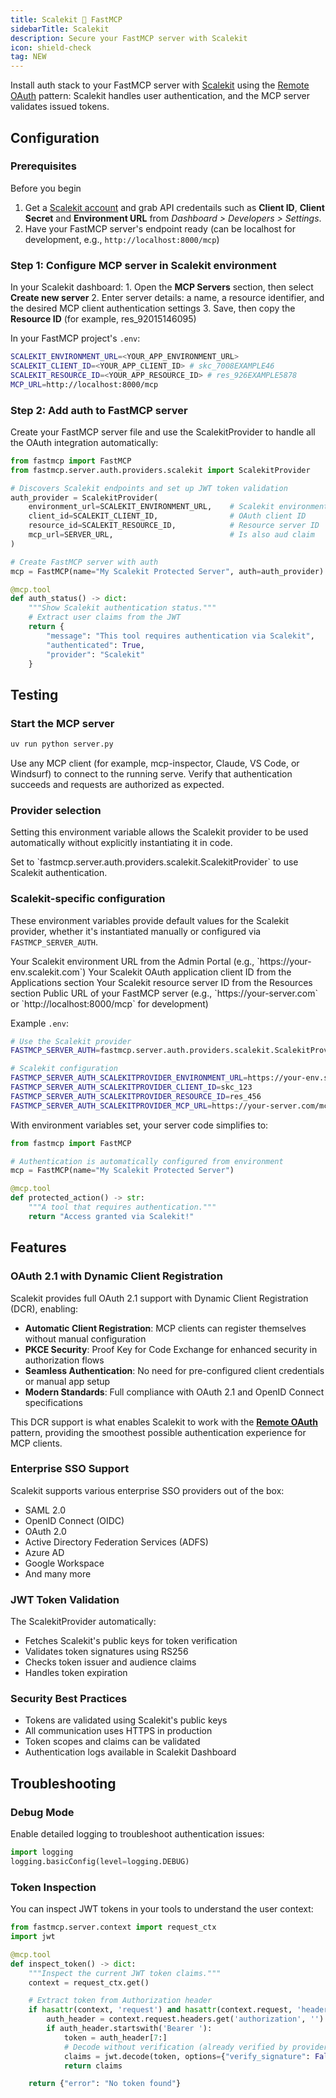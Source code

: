 ```yaml
---
title: Scalekit 🤝 FastMCP
sidebarTitle: Scalekit
description: Secure your FastMCP server with Scalekit
icon: shield-check
tag: NEW
---
```



<VersionBadge version="2.12.5" />


Install auth stack to your FastMCP server with [Scalekit](https://scalekit.com) using the [Remote OAuth](/servers/auth/remote-oauth) pattern: Scalekit handles user authentication, and the MCP server validates issued tokens.

## Configuration

### Prerequisites

Before you begin

1. Get a [Scalekit account](https://app.scalekit.com/) and grab API credentails such as **Client ID**, **Client Secret** and **Environment URL** from _Dashboard > Developers > Settings_.
2. Have your FastMCP server's endpoint ready (can be localhost for development, e.g., `http://localhost:8000/mcp`)

### Step 1: Configure MCP server in Scalekit environment

<Steps>
<Step title="Register MCP server and set environment">

In your Scalekit dashboard:
    1. Open the **MCP Servers** section, then select **Create new server**
    2. Enter server details: a name, a resource identifier, and the desired MCP client authentication settings
    3. Save, then copy the **Resource ID** (for example, res_92015146095)

In your FastMCP project's `.env`:

```sh
SCALEKIT_ENVIRONMENT_URL=<YOUR_APP_ENVIRONMENT_URL>
SCALEKIT_CLIENT_ID=<YOUR_APP_CLIENT_ID> # skc_7008EXAMPLE46
SCALEKIT_RESOURCE_ID=<YOUR_APP_RESOURCE_ID> # res_926EXAMPLE5878
MCP_URL=http://localhost:8000/mcp
```

</Step>
</Steps>

### Step 2: Add auth to FastMCP server

Create your FastMCP server file and use the ScalekitProvider to handle all the OAuth integration automatically:

```python server.py
from fastmcp import FastMCP
from fastmcp.server.auth.providers.scalekit import ScalekitProvider

# Discovers Scalekit endpoints and set up JWT token validation
auth_provider = ScalekitProvider(
    environment_url=SCALEKIT_ENVIRONMENT_URL,    # Scalekit environment URL
    client_id=SCALEKIT_CLIENT_ID,                # OAuth client ID
    resource_id=SCALEKIT_RESOURCE_ID,            # Resource server ID
    mcp_url=SERVER_URL,                          # Is also aud claim
)

# Create FastMCP server with auth
mcp = FastMCP(name="My Scalekit Protected Server", auth=auth_provider)

@mcp.tool
def auth_status() -> dict:
    """Show Scalekit authentication status."""
    # Extract user claims from the JWT
    return {
        "message": "This tool requires authentication via Scalekit",
        "authenticated": True,
        "provider": "Scalekit"
    }

```

## Testing

### Start the MCP server

```sh
uv run python server.py
```

Use any MCP client (for example, mcp-inspector, Claude, VS Code, or Windsurf) to connect to the running serve. Verify that authentication succeeds and requests are authorized as expected.

### Provider selection

Setting this environment variable allows the Scalekit provider to be used automatically without explicitly instantiating it in code.

<Card>
<ParamField path="FASTMCP_SERVER_AUTH" default="Not set">
Set to `fastmcp.server.auth.providers.scalekit.ScalekitProvider` to use Scalekit authentication.
</ParamField>
</Card>

### Scalekit-specific configuration

These environment variables provide default values for the Scalekit provider, whether it's instantiated manually or configured via `FASTMCP_SERVER_AUTH`.

<Card>
<ParamField path="FASTMCP_SERVER_AUTH_SCALEKITPROVIDER_ENVIRONMENT_URL" required>
Your Scalekit environment URL from the Admin Portal (e.g., `https://your-env.scalekit.com`)
</ParamField>

<ParamField path="FASTMCP_SERVER_AUTH_SCALEKITPROVIDER_CLIENT_ID" required>
Your Scalekit OAuth application client ID from the Applications section
</ParamField>

<ParamField path="FASTMCP_SERVER_AUTH_SCALEKITPROVIDER_RESOURCE_ID" required>
Your Scalekit resource server ID from the Resources section
</ParamField>

<ParamField path="FASTMCP_SERVER_AUTH_SCALEKITPROVIDER_MCP_URL" required>
Public URL of your FastMCP server (e.g., `https://your-server.com` or `http://localhost:8000/mcp` for development)
</ParamField>
</Card>

Example `.env`:

```bash
# Use the Scalekit provider
FASTMCP_SERVER_AUTH=fastmcp.server.auth.providers.scalekit.ScalekitProvider

# Scalekit configuration
FASTMCP_SERVER_AUTH_SCALEKITPROVIDER_ENVIRONMENT_URL=https://your-env.scalekit.com
FASTMCP_SERVER_AUTH_SCALEKITPROVIDER_CLIENT_ID=skc_123
FASTMCP_SERVER_AUTH_SCALEKITPROVIDER_RESOURCE_ID=res_456
FASTMCP_SERVER_AUTH_SCALEKITPROVIDER_MCP_URL=https://your-server.com/mcp
```

With environment variables set, your server code simplifies to:

```python server.py
from fastmcp import FastMCP

# Authentication is automatically configured from environment
mcp = FastMCP(name="My Scalekit Protected Server")

@mcp.tool
def protected_action() -> str:
    """A tool that requires authentication."""
    return "Access granted via Scalekit!"
```

## Features

### OAuth 2.1 with Dynamic Client Registration

Scalekit provides full OAuth 2.1 support with Dynamic Client Registration (DCR), enabling:

- **Automatic Client Registration**: MCP clients can register themselves without manual configuration
- **PKCE Security**: Proof Key for Code Exchange for enhanced security in authorization flows
- **Seamless Authentication**: No need for pre-configured client credentials or manual app setup
- **Modern Standards**: Full compliance with OAuth 2.1 and OpenID Connect specifications

This DCR support is what enables Scalekit to work with the [**Remote OAuth**](/servers/auth/remote-oauth) pattern, providing the smoothest possible authentication experience for MCP clients.

### Enterprise SSO Support

Scalekit supports various enterprise SSO providers out of the box:

- SAML 2.0
- OpenID Connect (OIDC)
- OAuth 2.0
- Active Directory Federation Services (ADFS)
- Azure AD
- Google Workspace
- And many more

### JWT Token Validation

The ScalekitProvider automatically:

- Fetches Scalekit's public keys for token verification
- Validates token signatures using RS256
- Checks token issuer and audience claims
- Handles token expiration

### Security Best Practices

- Tokens are validated using Scalekit's public keys
- All communication uses HTTPS in production
- Token scopes and claims can be validated
- Authentication logs available in Scalekit Dashboard

## Troubleshooting

### Debug Mode

Enable detailed logging to troubleshoot authentication issues:

```python
import logging
logging.basicConfig(level=logging.DEBUG)
```

### Token Inspection

You can inspect JWT tokens in your tools to understand the user context:

```python
from fastmcp.server.context import request_ctx
import jwt

@mcp.tool
def inspect_token() -> dict:
    """Inspect the current JWT token claims."""
    context = request_ctx.get()

    # Extract token from Authorization header
    if hasattr(context, 'request') and hasattr(context.request, 'headers'):
        auth_header = context.request.headers.get('authorization', '')
        if auth_header.startswith('Bearer '):
            token = auth_header[7:]
            # Decode without verification (already verified by provider)
            claims = jwt.decode(token, options={"verify_signature": False})
            return claims

    return {"error": "No token found"}
```
